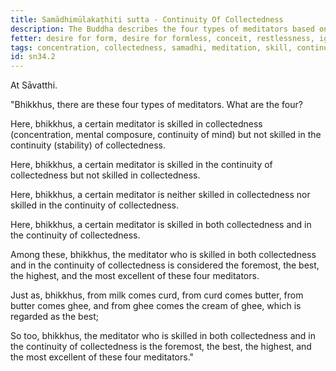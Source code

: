 ```yaml
---
title: Samādhimūlakaṭhiti sutta - Continuity Of Collectedness
description: The Buddha describes the four types of meditators based on their skill in collectedness and in the continuity of collectedness.
fetter: desire for form, desire for formless, conceit, restlessness, ignorance
tags: concentration, collectedness, samadhi, meditation, skill, continuity, stability,sn,sn22-34,sn34
id: sn34.2
---
```


At Sāvatthi.

"Bhikkhus, there are these four types of meditators. What are the four?

Here, bhikkhus, a certain meditator is skilled in collectedness (concentration, mental composure, continuity of mind) but not skilled in the continuity (stability) of collectedness.

Here, bhikkhus, a certain meditator is skilled in the continuity of collectedness but not skilled in collectedness.

Here, bhikkhus, a certain meditator is neither skilled in collectedness nor skilled in the continuity of collectedness.

Here, bhikkhus, a certain meditator is skilled in both collectedness and in the continuity of collectedness.

Among these, bhikkhus, the meditator who is skilled in both collectedness and in the continuity of collectedness is considered the foremost, the best, the highest, and the most excellent of these four meditators.

Just as, bhikkhus, from milk comes curd, from curd comes butter, from butter comes ghee, and from ghee comes the cream of ghee, which is regarded as the best;

So too, bhikkhus, the meditator who is skilled in both collectedness and in the continuity of collectedness is the foremost, the best, the highest, and the most excellent of these four meditators."